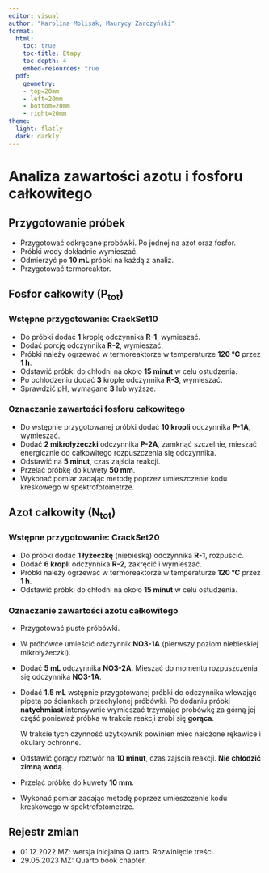 ```yaml
---
editor: visual
author: "Karolina Molisak, Maurycy Żarczyński"
format:
  html:
    toc: true
    toc-title: Etapy
    toc-depth: 4
    embed-resources: true
  pdf:
    geometry: 
    - top=20mm
    - left=20mm
    - bottom=20mm
    - right=20mm
theme:
  light: flatly
  dark: darkly
---
```


# Analiza zawartości azotu i fosforu całkowitego

## Przygotowanie próbek

-   Przygotować odkręcane probówki. Po jednej na azot oraz fosfor.
-   Próbki wody dokładnie wymieszać.
-   Odmierzyć po **10 mL** próbki na każdą z analiz.
-   Przygotować termoreaktor.

## Fosfor całkowity (P~tot~)

### Wstępne przygotowanie: CrackSet10

-   Do próbki dodać **1** kroplę odczynnika **R-1**, wymieszać.
-   Dodać porcję odczynnika **R-2**, wymieszać.
-   Próbki należy ogrzewać w termoreaktorze w temperaturze **120 °C** przez **1 h**.
-   Odstawić próbki do chłodni na około **15 minut** w celu ostudzenia.
-   Po ochłodzeniu dodać **3** krople odczynnika **R-3**, wymieszać.
-   Sprawdzić pH, wymagane **3** lub wyższe.

### Oznaczanie zawartości fosforu całkowitego

-   Do wstępnie przygotowanej próbki dodać **10 kropli** odczynnika **P-1A**, wymieszać.
-   Dodać **2 mikrołyżeczki** odczynnika **P-2A**, zamknąć szczelnie, mieszać energicznie do całkowitego rozpuszczenia się odczynnika.
-   Odstawić na **5 minut**, czas zajścia reakcji.
-   Przelać próbkę do kuwety **50 mm**.
-   Wykonać pomiar zadając metodę poprzez umieszczenie kodu kreskowego w spektrofotometrze.

## Azot całkowity (N~tot~)

### Wstępne przygotowanie: CrackSet20

-   Do próbki dodać **1 łyżeczkę** (niebieską) odczynnika **R-1**, rozpuścić.
-   Dodać **6 kropli** odczynnika **R-2**, zakręcić i wymieszać.
-   Próbki należy ogrzewać w termoreaktorze w temperaturze **120 °C** przez **1 h**.
-   Odstawić próbki do chłodni na około **15 minut** w celu ostudzenia.

### Oznaczanie zawartości azotu całkowitego

-   Przygotować puste próbówki.

-   W próbówce umieścić odczynnik **NO3-1A** (pierwszy poziom niebieskiej mikrołyżeczki).

-   Dodać **5 mL** odczynnika **NO3-2A**. Mieszać do momentu rozpuszczenia się odczynnika **NO3-1A**.

-   Dodać **1.5 mL** wstępnie przygotowanej próbki do odczynnika wlewając pipetą po ściankach przechylonej próbówki. Po dodaniu próbki **natychmiast** intensywnie wymieszać trzymając probówkę za górną jej część ponieważ próbka w trakcie reakcji zrobi się **gorąca**.

    W trakcie tych czynność użytkownik powinien mieć nałożone rękawice i okulary ochronne.

-   Odstawić gorący roztwór na **10 minut**, czas zajścia reakcji. **Nie chłodzić zimną wodą**.

-   Przelać próbkę do kuwety **10 mm**.

-   Wykonać pomiar zadając metodę poprzez umieszczenie kodu kreskowego w spektrofotometrze.

## Rejestr zmian

-   01.12.2022 MZ: wersja inicjalna Quarto. Rozwinięcie treści.
-   29.05.2023 MZ: Quarto book chapter.
